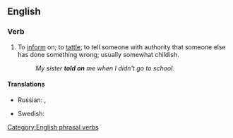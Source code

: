 ==English==

===Verb===
{{infl|en|verb|head=to [[tell]] on}}

# To [[inform]] on; to [[tattle]]; to tell someone with authority that someone else has done something wrong; usually somewhat childish.
#: ''My sister '''told on''' me when I didn't go to school.''

====Translations====

{{trans-top|to tell someone that someone else has done something wrong}}
* Russian: {{t|ru|ябедничать|sc=Cyrl|tr=jábedničat'}} {{impf}}, {{t|ru|наябедничать|sc=Cyrl|tr=najábedničat'}} {{pf}}
{{trans-mid}}
* Swedish: {{t|sv|skvallra}}
{{trans-bottom}}

[[Category:English phrasal verbs]]